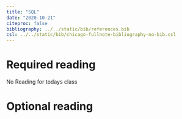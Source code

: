 ```yaml
---
title: "SQL"
date: "2020-10-21"
citeproc: false
bibliography: ../../static/bib/references.bib
csl: ../../static/bib/chicago-fullnote-bibliography-no-bib.csl
---
```


# Required reading

No Reading for todays class

# Optional reading
